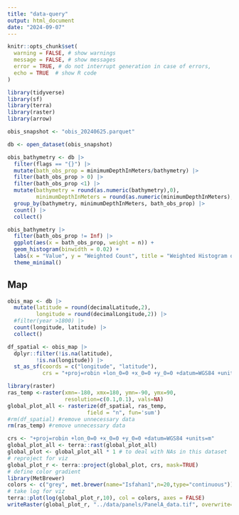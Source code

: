 ```yaml
---
title: "data-query"
output: html_document
date: "2024-09-07"
---
```


```r
knitr::opts_chunk$set(
  warning = FALSE, # show warnings
  message = FALSE, # show messages
  error = TRUE, # do not interrupt generation in case of errors,
  echo = TRUE  # show R code
)
```


```r
library(tidyverse) 
library(sf) 
library(terra)
library(raster)
library(arrow)
```

```r
obis_snapshot <- "obis_20240625.parquet"
```

```r
db <- open_dataset(obis_snapshot)
```

```r
obis_bathymetry <- db |>
  filter(flags == "{}") |> 
  mutate(bath_obs_prop = minimumDepthInMeters/bathymetry) |>
  filter(bath_obs_prop > 0) |>
  filter(bath_obs_prop <1) |>
  mutate(bathymetry = round(as.numeric(bathymetry),0),
         minimumDepthInMeters = round(as.numeric(minimumDepthInMeters),0)) |>
  group_by(bathymetry, minimumDepthInMeters, bath_obs_prop) |>
  count() |> 
  collect()
```

```r
obis_bathymetry |> 
  filter(bath_obs_prop != Inf) |>
  ggplot(aes(x = bath_obs_prop, weight = n)) +
  geom_histogram(binwidth = 0.02) +
  labs(x = "Value", y = "Weighted Count", title = "Weighted Histogram of Values") +
  theme_minimal()
```


## Map 


```r
obis_map <- db |>
  mutate(latitude = round(decimalLatitude,2), 
         longitude = round(decimalLongitude,2)) |> 
  #filter(year >1800) |>
  count(longitude, latitude) |> 
  collect()
```

```r
df_spatial <- obis_map |> 
  dplyr::filter(!is.na(latitude), 
         !is.na(longitude)) |> 
  st_as_sf(coords = c("longitude", "latitude"), 
           crs = "+proj=robin +lon_0=0 +x_0=0 +y_0=0 +datum=WGS84 +units=m")
```

```r
library(raster)
ras_temp <-raster(xmn=-180, xmx=180, ymn=-90, ymx=90,
                  resolution=c(0.1,0.1), vals=NA)
global_plot_all <- rasterize(df_spatial, ras_temp, 
                         field = "n", fun='sum') 
#rm(df_spatial) #remove unnecessary data
rm(ras_temp) #remove unnecessary data
```

```r
crs <- "+proj=robin +lon_0=0 +x_0=0 +y_0=0 +datum=WGS84 +units=m" 
global_plot_all <- terra::rast(global_plot_all) 
global_plot <- global_plot_all * 1 # to deal with NAs in this dataset 
# reproject for viz
global_plot_r <- terra::project(global_plot, crs, mask=TRUE) 
# define color gradient
library(MetBrewer)
colors <- c("grey", met.brewer(name="Isfahan1",n=20,type="continuous"))
# take log for viz
terra::plot(log(global_plot_r,10), col = colors, axes = FALSE)
writeRaster(global_plot_r, "../data/panels/PanelA_data.tif", overwrite=TRUE)
```




